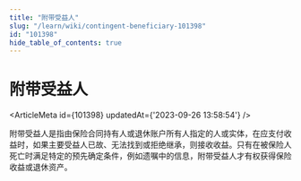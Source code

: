 ```yaml
---
title: "附带受益人"
slug: "/learn/wiki/contingent-beneficiary-101398"
id: "101398"
hide_table_of_contents: true
---
```



# 附带受益人

<ArticleMeta id={101398} updatedAt={'2023-09-26 13:58:54'} />
<div className='border-solid border-b border-t-0 my-4 border-[var(--ifm-color-gray-300)]' />

附带受益人是指由保险合同持有人或退休账户所有人指定的人或实体，在应支付收益时，如果主要受益人已故、无法找到或拒绝继承，则接收收益。只有在被保险人死亡时满足特定的预先确定条件，例如遗嘱中的信息，附带受益人才有权获得保险收益或退休资产。
